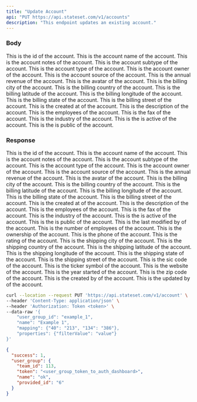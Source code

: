 ```yaml
---
title: "Update Account"
api: "PUT https://api.stateset.com/v1/accounts"
description: "This endpoint updates an existing account."
---
```



### Body

<ParamField body="id" required="true" type="string">
  This is the id of the account.
</ParamField>

<ParamField body="accountName" required="true" type="string">
  This is the account name of the account.
</ParamField>

<ParamField body="accountNotes" required="true" type="string">
  This is the account notes of the account.
</ParamField>

<ParamField body="accountSubtype" required="true" type="string">
  This is the account subtype of the account.
</ParamField>

<ParamField body="accountType" required="true" type="string">
  This is the account type of the account.
</ParamField>

<ParamField body="account_owner" required="true" type="string">
  This is the account owner of the account.
</ParamField>

<ParamField body="account_source" required="true" type="string">
  This is the account source of the account.
</ParamField>

<ParamField body="annualRevenue" required="true" type="string">
  This is the annual revenue of the account.
</ParamField>

<ParamField body="avatar" required="true" type="string">
  This is the avatar of the account.
</ParamField>

<ParamField body="billingCity" required="true" type="string">
  This is the billing city of the account.
</ParamField>

<ParamField body="billingCountry" required="true" type="string">
  This is the billing country of the account.
</ParamField>

<ParamField body="billingLatitude" required="true" type="string">
  This is the billing latitude of the account.
</ParamField>

<ParamField body="billingLongitude" required="true" type="string">
  This is the billing longitude of the account.
</ParamField>

<ParamField body="billingState" required="true" type="string">
  This is the billing state of the account.
</ParamField>

<ParamField body="billingStreet" required="true" type="string">
  This is the billing street of the account.
</ParamField>

<ParamField body="created_at" required="true" type="string">
  This is the created at of the account.
</ParamField>

<ParamField body="description" required="true" type="string">
  This is the description of the account.
</ParamField>

<ParamField body="employees" required="true" type="string">
  This is the employees of the account.
</ParamField>

<ParamField body="fax" required="true" type="string">
  This is the fax of the account.
</ParamField>

<ParamField body="industry" required="true" type="string">
  This is the industry of the account.
</ParamField>

<ParamField body="is_active" required="true" type="string">
  This is the is active of the account.
</ParamField>

<ParamField body="is_public" required="true" type="string">
  This is the is public of the account.
</ParamField>

### Response

<ResponseField name="id" required="true" type="string">
  This is the id of the account.
</ResponseField>

<ResponseField name="accountName" required="true" type="string">
  This is the account name of the account.
</ResponseField>

<ResponseField name="accountNotes" required="true" type="string">
  This is the account notes of the account.
</ResponseField>

<ResponseField name="accountSubtype" required="true" type="string">
  This is the account subtype of the account.
</ResponseField>

<ResponseField name="accountType" required="true" type="string">
  This is the account type of the account.
</ResponseField>

<ResponseField name="account_owner" required="true" type="string">
  This is the account owner of the account.
</ResponseField>

<ResponseField name="account_source" required="true" type="string">
  This is the account source of the account.
</ResponseField>

<ResponseField name="annualRevenue" required="true" type="string">
  This is the annual revenue of the account.
</ResponseField>

<ResponseField name="avatar" required="true" type="string">
  This is the avatar of the account.
</ResponseField>

<ResponseField name="billingCity" required="true" type="string">
  This is the billing city of the account.
</ResponseField>

<ResponseField name="billingCountry" required="true" type="string">
  This is the billing country of the account.
</ResponseField>

<ResponseField name="billingLatitude" required="true" type="string">
  This is the billing latitude of the account.
</ResponseField>

<ResponseField name="billingLongitude" required="true" type="string">
  This is the billing longitude of the account.
</ResponseField>

<ResponseField name="billingState" required="true" type="string">
  This is the billing state of the account.
</ResponseField>

<ResponseField name="billingStreet" required="true" type="string">
  This is the billing street of the account.
</ResponseField>

<ResponseField name="created_at" required="true" type="string">
  This is the created at of the account.

</ResponseField>

<ResponseField name="description" required="true" type="string">
  This is the description of the account.

</ResponseField>

<ResponseField name="employees" required="true" type="string">
  This is the employees of the account.

</ResponseField>

<ResponseField name="fax" required="true" type="string">
  This is the fax of the account.

</ResponseField>

<ResponseField name="industry" required="true" type="string">
  This is the industry of the account.
    
</ResponseField>

<ResponseField name="is_active" required="true" type="string">
  This is the is active of the account.

</ResponseField>

<ResponseField name="is_public" required="true" type="string">
  This is the is public of the account.

</ResponseField>

<ResponseField name="last_modified_by" required="true" type="string">
  This is the last modified by of the account.

</ResponseField>

<ResponseField name="numberOfEmployees" required="true" type="string">
  This is the number of employees of the account.

</ResponseField>

<ResponseField name="ownership" required="true" type="string">
  This is the ownership of the account.

</ResponseField>

<ResponseField name="phone" required="true" type="string">
  This is the phone of the account.

</ResponseField>

<ResponseField name="rating" required="true" type="string">
  This is the rating of the account.

</ResponseField>

<ResponseField name="shippingCity" required="true" type="string">
  This is the shipping city of the account.

</ResponseField>

<ResponseField name="shippingCountry" required="true" type="string">
  This is the shipping country of the account.

</ResponseField>

<ResponseField name="shippingLatitude" required="true" type="string">
  This is the shipping latitude of the account.

</ResponseField>

<ResponseField name="shippingLongitude" required="true" type="string">
  This is the shipping longitude of the account.

</ResponseField>

<ResponseField name="shippingState" required="true" type="string">
  This is the shipping state of the account.

</ResponseField>

<ResponseField name="shippingStreet" required="true" type="string">
  This is the shipping street of the account.

</ResponseField>

<ResponseField name="sicCode" required="true" type="string">
  This is the sic code of the account.

</ResponseField>

<ResponseField name="tickerSymbol" required="true" type="string">
  This is the ticker symbol of the account.

</ResponseField>

<ResponseField name="website" required="true" type="string">
  This is the website of the account.

</ResponseField>

<ResponseField name="yearStarted" required="true" type="string">
  This is the year started of the account.

</ResponseField>

<ResponseField name="zipCode" required="true" type="string">
  This is the zip code of the account.

</ResponseField>

<ResponseField name="created_by" required="true" type="string">
  This is the created by of the account.

</ResponseField>

<ResponseField name="updated_by" required="true" type="string">
  This is the updated by of the account.

</ResponseField>

<RequestExample>

```bash cURL
curl --location --request PUT 'https://api.stateset.com/v1/account' \
--header 'Content-Type: application/json' \
--header 'Authorization: Token <token>' \
--data-raw '{
    "user_group_id": "example_1",
    "name": "Example 1",
    "mapping": {"40": "213", "134": "386"},
    "properties": {"filterValue": "value"}
}'
```

</RequestExample>

<ResponseExample>

```json Response
{
  "success": 1,
  "user_group": {
    "team_id": 113,
    "token": "<user_group_token_to_auth_dashboard>",
    "name": "ok",
    "provided_id": "6"
  }
}
```

</ResponseExample>
